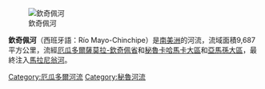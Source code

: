 [[Image:River_mayo,_peru.jpg|欽奇佩河]]

'''欽奇佩河'''（西班牙語：Río Mayo-Chinchipe）是[[南美洲|南美洲]]的河流，流域面積9,687平方公里，流經[[厄瓜多爾|厄瓜多爾]][[薩莫拉-欽奇佩省|薩莫拉-欽奇佩省]]和[[秘魯|秘魯]][[卡哈馬卡大區|卡哈馬卡大區]]和[[亞馬孫大區|亞馬孫大區]]，最終注入[[馬拉尼翁河|馬拉尼翁河]]。
{{Coord|5|31|S|78|33|W|display=title|region:PE_type:river_source:GNS-enwiki}}

{{ecuador-geo-stub}}
{{peru-geo-stub}}
[[Category:厄瓜多爾河流|Category:厄瓜多爾河流]]
[[Category:秘魯河流|Category:秘魯河流]]